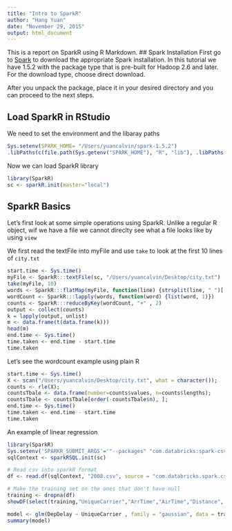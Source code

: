 ```yaml
---
title: "Intro to SparkR"
author: "Hang Yuan"
date: "November 29, 2015"
output: html_document
---
```

This is a report on SparkR using R Markdown. 
## Spark Installation
First go to [Spark](http://spark.apache.org) to download the appropriate Spark
installation. In this tutorial we have 1.5.2 with the package type that is pre-built
for Hadoop 2.6 and later. For the download type, choose direct download. 

After you unpack the package, place it in your desired directory and you can proceed to the 
next steps.

## Load SparkR in RStudio 
We need to set the environment and the libaray paths
```r
Sys.setenv(SPARK_HOME= "/Users/yuancalvin/spark-1.5.2")
.libPaths(c(file.path(Sys.getenv("SPARK_HOME"), "R", "lib"), .libPaths()))
```

Now we can load SparkR library 

```r
library(SparkR)
sc <- sparkR.init(master="local")
```

## SparkR Basics
Let's first look at some simple operations using SparkR. Unlike a regular R object,
wif we have a file we cannot direclty see what a file looks like by using `view`

We first read the textFile into myFile and use `take` to look at the first 10 lines of
`city.txt`
```r
start.time <- Sys.time()
myFile <- SparkR:::textFile(sc, "/Users/yuancalvin/Desktop/city.txt")
take(myFile, 10)
words <- SparkR:::flatMap(myFile, function(line) {strsplit(line, " ")[[1]]})
wordCount <- SparkR:::lapply(words, function(word) {list(word, 1)})
counts <- SparkR:::reduceByKey(wordCount, "+" , 2)
output <- collect(counts)
k = lapply(output, unlist)
m <- data.frame(t(data.frame(k)))
head(m)
end.time <- Sys.time()
time.taken <- end.time - start.time
time.taken
```

Let's see the wordcount example using plain R
```r
start.time <- Sys.time()
X <- scan("/Users/yuancalvin/Desktop/city.txt", what = character());
counts <- rle(X);
countsTbale <- data.frame(number=counts$values, n=counts$lengths);
countsTbale <- countsTbale[order(-countsTbale$n), ];
end.time <- Sys.time()
time.taken <- end.time - start.time
time.taken
```

An example of linear regression
```r
library(SparkR)
Sys.setenv('SPARKR_SUBMIT_ARGS'='"--packages" "com.databricks:spark-csv_2.10:1.0.3" "sparkr-shell"')
sqlContext <- sparkRSQL.init(sc)

# Read csv into sparkR format
df <- read.df(sqlContext, "2008.csv", source = "com.databricks.spark.csv", header= "true")

# Make the training set on the ones that don't have null
training <- dropna(df)
showDF(select(training,"UniqueCarrier","ArrTime","AirTime","Distance", "DepDelay"))

model <- glm(DepDelay ~ UniqueCarrier , family = "gaussian", data = training)
summary(model)
```

